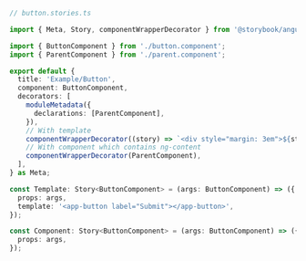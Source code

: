 ```ts
// button.stories.ts

import { Meta, Story, componentWrapperDecorator } from '@storybook/angular';

import { ButtonComponent } from './button.component';
import { ParentComponent } from './parent.component';

export default {
  title: 'Example/Button',
  component: ButtonComponent,
  decorators: [
    moduleMetadata({
      declarations: [ParentComponent],
    }),
    // With template
    componentWrapperDecorator((story) => `<div style="margin: 3em">${story}</div>`),
    // With component which contains ng-content
    componentWrapperDecorator(ParentComponent),
  ],
} as Meta;

const Template: Story<ButtonComponent> = (args: ButtonComponent) => ({
  props: args,
  template: '<app-button label="Submit"></app-button>',
});

const Component: Story<ButtonComponent> = (args: ButtonComponent) => ({
  props: args,
});
```
